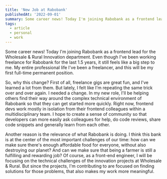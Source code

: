 ```yaml
---
title: 'New Job at Rabobank'
publishedAt: '2022-09-01'
summary: Some career news! Today I'm joining Rabobank as a frontend lead for the Wholesale & Rural Innovation department.
tags:
  - article
  - personal
  - work
---
```


Some career news! Today I'm joining Rabobank as a frontend lead for the Wholesale & Rural Innovation department. Even though I've been working freelance for Rabobank for the last 1.5 years, it still feels like a big step to me. My entire professional life I've been a freelancer, and this will be my first full-time permanent position.

So, why this change? First of all, freelance gigs are great fun, and I've learned a lot from them. But lately, I felt like I'm repeating the same trick over and over again. I needed a change. In my new role, I'll be helping others find their way around the complex technical environment of Rabobank so that they can get started more quickly. Right now, frontend devs work mostly in isolation from their frontend colleagues within a multidisciplinary team. I hope to create a sense of community so that developers can more easily ask colleagues for help, do code reviews, share code snippets and generally learn from each other.

Another reason is the relevance of what Rabobank is doing. I think this bank is at the center of the most important challenges of our time: how can we make sure there's enough affordable food for everyone, without also destroying our planet? And can we make sure that being a farmer is still a fulfilling and rewarding job? Of course, as a front-end engineer, I will be focusing on the technical challenges of the innovation projects at Wholesale & Rural. But since the projects, I'm contributing to are focused on finding solutions for those problems, that also makes my work more meaningful.
